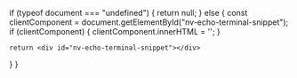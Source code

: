   if (typeof document === "undefined") {
    return null;
  } else {
    const clientComponent = document.getElementById("nv-echo-terminal-snippet");
    if (clientComponent) {
      clientComponent.innerHTML = '<nv-echo-terminal></nv-echo-terminal>';
    }

    return <div id="nv-echo-terminal-snippet"></div>

}
}
